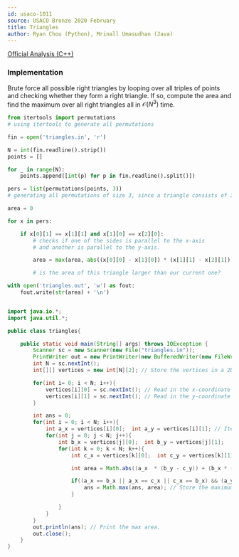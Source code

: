 ```yaml
---
id: usaco-1011
source: USACO Bronze 2020 February
title: Triangles
author: Ryan Chou (Python), Mrinall Umasudhan (Java)
---
```


[Official Analysis (C++)](http://www.usaco.org/current/data/sol_triangles_bronze_feb20.html)

### Implementation

Brute force all possible right triangles by looping over all triples of points
and checking whether they form a right triangle. If so, compute the area and
find the maximum over all right triangles all in $\mathcal{O}(N^3)$ time.

<LanguageSection>
 

<PySection>

```python
from itertools import permutations
# using itertools to generate all permutations

fin = open('triangles.in', 'r')

N = int(fin.readline().strip())
points = []

for _ in range(N):
	points.append([int(p) for p in fin.readline().split()])

pers = list(permutations(points, 3))
# generating all permutations of size 3, since a triangle consists of 3 points.

area = 0

for x in pers:

	if x[0][1] == x[1][1] and x[1][0] == x[2][0]:
		# checks if one of the sides is parallel to the x-axis
		# and another is parallel to the y-axis.

		area = max(area, abs((x[0][0] - x[1][0]) * (x[1][1] - x[2][1])))

		# is the area of this triangle larger than our current one?

with open('triangles.out', 'w') as fout:
	fout.write(str(area) + '\n')

```

</PySection>

<JavaSection>

```java

import java.io.*;
import java.util.*;

public class triangles{

	public static void main(String[] args) throws IOException {
		Scanner sc = new Scanner(new File("triangles.in"));
		PrintWriter out = new PrintWriter(new BufferedWriter(new FileWriter("triangles.out")));
		int N = sc.nextInt();
		int[][] vertices = new int[N][2]; // Store the vertices in a 2D array

		for(int i= 0; i < N; i++){
			vertices[i][0] = sc.nextInt(); // Read in the x-coordinate
			vertices[i][1] = sc.nextInt(); // Read in the y-coordinate
		}

		int ans = 0;
		for(int i = 0; i < N; i++){
			int a_x = vertices[i][0];  int a_y = vertices[i][1]; // Iterate for the first vertices of the triangle.
			for(int j = 0; j < N; j++){
				int b_x = vertices[j][0];  int b_y = vertices[j][1];
				for(int k = 0; k < N; k++){
					int c_x = vertices[k][0];  int c_y = vertices[k][1];

					int area = Math.abs((a_x  * (b_y - c_y)) + (b_x * (c_y - a_y)) + (c_x * (a_y - b_y ))); // Calculate the area of the three triangles

					if((a_x == b_x || a_x == c_x || c_x == b_x) && (a_y == b_y || a_y == c_y || c_y == b_y)) { // Check if the triangle has any sides parallel to the X-axis and the Y-axis.
						ans = Math.max(ans, area); // Store the maximum area.
					}

				}
			}
		}
		out.println(ans); // Print the max area.
		out.close();
	}
}


```

</JavaSection>

</LanguageSection>
